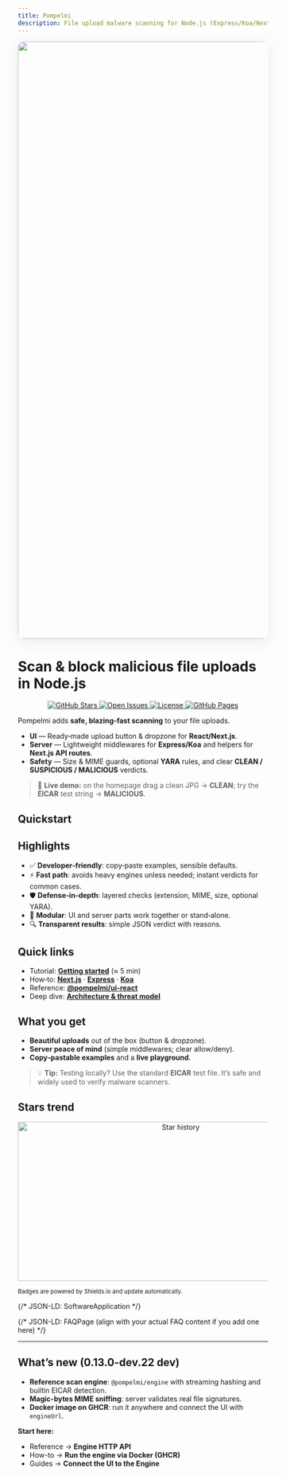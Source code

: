 ```yaml
---
title: Pompelmi
description: File upload malware scanning for Node.js (Express/Koa/Next.js) with ZIP deep-inspection, MIME/size guards & optional YARA.
---
```



<p align="center">
  <img
    src="og.png"
    alt="Pompelmi overview"
    width="1200"
    height="630"
    loading="eager"
    decoding="async"
    style="max-width:100%;height:auto;border-radius:12px;box-shadow:0 6px 30px rgba(0,0,0,.08)"
  />
</p>

# Scan & block malicious file uploads in Node.js

<script type="module" is:inline>{`
  const prefersDark = window.matchMedia('(prefers-color-scheme: dark)').matches;
  mermaid.initialize({ startOnLoad: true, securityLevel: 'loose', theme: prefersDark ? 'dark' : 'default' });
`}</script>


<p align="center">
  <a href="https://github.com/pompelmi/pompelmi/stargazers">
    <img alt="GitHub Stars" src="https://img.shields.io/github/stars/pompelmi/pompelmi?style=for-the-badge" />
  </a>
  <a href="https://github.com/pompelmi/pompelmi/issues">
    <img alt="Open Issues" src="https://img.shields.io/github/issues/pompelmi/pompelmi?style=for-the-badge" />
  </a>
  <a href="https://github.com/pompelmi/pompelmi/blob/main/LICENSE">
    <img alt="License" src="https://img.shields.io/github/license/pompelmi/pompelmi?style=for-the-badge" />
  </a>
  <a href="https://github.com/pompelmi/pompelmi/deployments">
    <img alt="GitHub Pages" src="https://img.shields.io/github/deployments/pompelmi/pompelmi/github-pages?label=github%20pages&style=for-the-badge" />
  </a>
</p>


Pompelmi adds **safe, blazing‑fast scanning** to your file uploads.

- **UI** — Ready‑made upload button & dropzone for **React/Next.js**.
- **Server** — Lightweight middlewares for **Express/Koa** and helpers for **Next.js API routes**.
- **Safety** — Size & MIME guards, optional **YARA** rules, and clear **CLEAN / SUSPICIOUS / MALICIOUS** verdicts.

> 🧪 **Live demo:** on the homepage drag a clean JPG → **CLEAN**; try the **EICAR** test string → **MALICIOUS**.

## Quickstart

<CodeTabs />

## Highlights

- ✅ **Developer‑friendly**: copy‑paste examples, sensible defaults.
- ⚡ **Fast path**: avoids heavy engines unless needed; instant verdicts for common cases.
- 🛡️ **Defense‑in‑depth**: layered checks (extension, MIME, size, optional YARA).
- 🧩 **Modular**: UI and server parts work together or stand‑alone.
- 🔍 **Transparent results**: simple JSON verdict with reasons.

## Quick links

- Tutorial: **[Getting started](./tutorials/getting-started/)** (≈ 5 min)
- How‑to: **[Next.js](./how-to/nextjs/)** · **[Express](./how-to/express/)** · **[Koa](./how-to/koa/)**
- Reference: **[@pompelmi/ui-react](./reference/ui-react/)**
- Deep dive: **[Architecture & threat model](./explanations/architecture/)**

## What you get

- **Beautiful uploads** out of the box (button & dropzone).
- **Server peace of mind** (simple middlewares; clear allow/deny).
- **Copy‑pastable examples** and a **live playground**.

> 💡 **Tip:** Testing locally? Use the standard **EICAR** test file. It’s safe and widely used to verify malware scanners.

## Stars trend

<p align="center">
  <img alt="Star history" src="https://starchart.cc/pompelmi/pompelmi.svg" width="640" height="320" />
</p>

<sub>Badges are powered by Shields.io and update automatically.</sub>

{/* JSON-LD: SoftwareApplication */}
<script type="application/ld+json">{`
{
  "@context":"https://schema.org",
  "@type":"SoftwareApplication",
  "name":"Pompelmi",
  "applicationCategory":"DeveloperApplication",
  "operatingSystem":"Linux, macOS, Windows",
  "offers":{"@type":"Offer","price":"0","priceCurrency":"USD"},
  "softwareVersion":"0.13.0-dev.22",
  "url":"https://pompelmi.github.io/pompelmi/",
  "downloadUrl":"https://www.npmjs.com/package/pompelmi",
  "author":{"@type":"Organization","name":"Pompelmi"}
}
`}</script>

{/* JSON-LD: FAQPage (align with your actual FAQ content if you add one here) */}
<script type="application/ld+json">{`
{
  "@context":"https://schema.org",
  "@type":"FAQPage",
  "mainEntity":[
    {
      "@type":"Question",
      "name":"Does Pompelmi support YARA rules?",
      "acceptedAnswer":{"@type":"Answer","text":"Yes. Bring your own YARA rules; use built-in policies alongside."}
    },
    {
      "@type":"Question",
      "name":"Can it inspect ZIP archives and prevent ZIP bombs?",
      "acceptedAnswer":{"@type":"Answer","text":"Yes. It enforces limits on entries, per-entry size, total uncompressed size, and nesting depth."}
    }
  ]
}
`}</script>
---

## What’s new (0.13.0-dev.22 dev)

- **Reference scan engine**: `@pompelmi/engine` with streaming hashing and builtin EICAR detection.
- **Magic-bytes MIME sniffing**: server validates real file signatures.
- **Docker image on GHCR**: run it anywhere and connect the UI with `engineUrl`.

**Start here:**  
- Reference → **Engine HTTP API**  
- How-to → **Run the engine via Docker (GHCR)**  
- Guides → **Connect the UI to the Engine**
